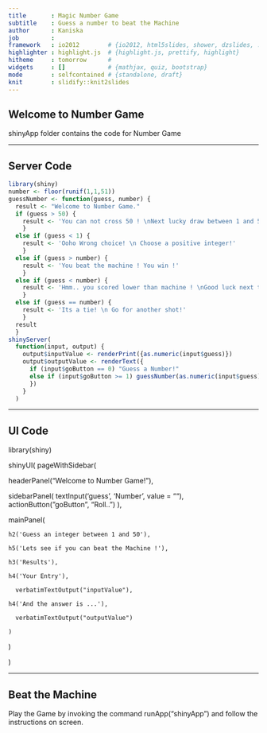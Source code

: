 ```yaml
---
title       : Magic Number Game
subtitle    : Guess a number to beat the Machine
author      : Kaniska
job         : 
framework   : io2012        # {io2012, html5slides, shower, dzslides, ...}
highlighter : highlight.js  # {highlight.js, prettify, highlight}
hitheme     : tomorrow      # 
widgets     : []            # {mathjax, quiz, bootstrap}
mode        : selfcontained # {standalone, draft}
knit        : slidify::knit2slides
---
```


## Welcome to Number Game

shinyApp folder contains the code for Number Game

--- 

## Server Code

```r
library(shiny)
number <- floor(runif(1,1,51))
guessNumber <- function(guess, number) {
  result <- "Welcome to Number Game."
  if (guess > 50) {
    result <- 'You can not cross 50 ! \nNext lucky draw between 1 and 50.'
    }
  else if (guess < 1) {
    result <- 'Ooho Wrong choice! \n Choose a positive integer!'
    }
  else if (guess > number) {
    result <- 'You beat the machine ! You win !'
    }
  else if (guess < number) {
    result <- 'Hmm.. you scored lower than machine ! \nGood luck next time!'
    }
  else if (guess == number) {
    result <- 'Its a tie! \n Go for another shot!'
    }
  result
  }
shinyServer( 
  function(input, output) {
    output$inputValue <- renderPrint({as.numeric(input$guess)})
    output$outputValue <- renderText({
      if (input$goButton == 0) "Guess a Number!"
      else if (input$goButton >= 1) guessNumber(as.numeric(input$guess), number)
      })
    }
  )
```

---

## UI Code

library(shiny)

shinyUI( pageWithSidebar(

   headerPanel("Welcome to Number Game!"),

sidebarPanel(
    textInput('guess', 'Number', value = ""),
    actionButton("goButton", "Roll..")
    ), 
    
  mainPanel(
   
    h2('Guess an integer between 1 and 50'),
    
    h5('Lets see if you can beat the Machine !'),
    
    h3('Results'),
    
    h4('Your Entry'),
    
      verbatimTextOutput("inputValue"),
    
    h4('And the answer is ...'),
      
      verbatimTextOutput("outputValue")
    
    )
  
  )
  
)


---

## Beat the Machine

Play the Game by invoking the command runApp("shinyApp") and follow the instructions on screen.  





